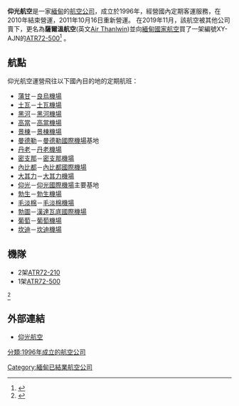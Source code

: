 {{Infobox_Airline |
airline=薩爾溫航空 <br> Air Thanlwin|
logo=|
logo_size=|
fleet_size=3|
destinations=11|
IATA=HK|
ICAO=YH/AYG|
callsign=Hotel Kilo|
parent=|
founded=1996|
ceased =|
headquarters=[[仰光|仰光]]，[[緬甸|緬甸]]|
key_people=|
hubs=[[仰光國際機場|仰光國際機場]]|
focus_cities=|
frequent_flyer=|
lounge=|
alliance=|
website=https://www.airthanlwin.com/|
}}
'''仰光航空'''是一家[[緬甸|緬甸]]的[[航空公司|航空公司]]，成立於1996年，經營國內定期客運服務，在2010年結束營運，2011年10月16日重新營運。
在2019年11月，該航空被其他公司賣下，更名為'''薩爾溫航空'''(英文[[Air_Thanlwin|Air Thanlwin]])並向[[緬甸國家航空|緬甸國家航空]]買了一架編號XY-AJN的[[ATR72|ATR72-500]]<ref>{{Cite web |url=https://en.wikipedia.org/wiki/Myanmar_National_Airlines |title=存档副本 |accessdate=2020-02-11 |archive-date=2020-05-31 |archive-url=https://web.archive.org/web/20200531022447/https://en.wikipedia.org/wiki/Myanmar_National_Airlines |dead-url=no }}</ref>
。

==航點==
仰光航空運營飛往以下國內目的地的定期航班：
* [[蒲甘|蒲甘]]－[[良烏機場|良烏機場]]
* [[土瓦|土瓦]]－[[土瓦機場|土瓦機場]]
* [[黑河_(緬甸)|黑河]]－[[黑河機場_(緬甸)|黑河機場]]
* [[高當|高當]]－[[高當機場|高當機場]]
* [[景棟|景棟]]－[[景棟機場|景棟機場]]
* [[曼德勒|曼德勒]]－[[曼德勒國際機場|曼德勒國際機場]]基地
* [[丹老|丹老]]－[[丹老機場|丹老機場]]
* [[密支那|密支那]]－[[密支那機場|密支那機場]]
* [[內比都|內比都]]－[[內比都國際機場|內比都國際機場]]
* [[大其力|大其力]]－[[大其力機場|大其力機場]]
* [[仰光|仰光]]－[[仰光國際機場|仰光國際機場]]主要基地
* [[勃生|勃生]]－[[勃生機場|勃生機場]]
* [[毛淡棉|毛淡棉]]－[[毛淡棉機場|毛淡棉機場]]
* [[勃圖|勃圖]]－[[漢達瓦底國際機場|漢達瓦底國際機場]]
* [[葡萄_(緬甸)|葡萄]]－[[葡萄機場|葡萄機場]]
* [[坎迪|坎迪]]－[[坎迪機場|坎迪機場]]

==機隊==
*2架[[ATR72|ATR72-210]]
*1架[[ATR72|ATR72-500]]
<ref>{{cite journal|title=Global Airline Guide 2019 (Part One)|journal=Airliner World|issue=October 2019|page=21}}</ref>

==外部連結==

*[https://web.archive.org/web/20060209025331/http://www.yangonair.com/ 仰光航空]
{{Air-company-stub}}
[[Category:緬甸已結業航空公司|Category:緬甸已結業航空公司]]
[[分類:1996年成立的航空公司|分類:1996年成立的航空公司]]